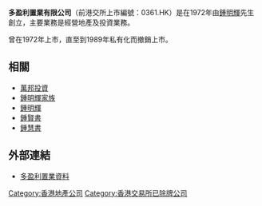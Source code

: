 '''多盈利置業有限公司'''（前港交所上市編號：0361.HK）是在1972年由[[鍾明輝|鍾明輝]]先生創立，主要業務是經營地產及投資業務。

曾在1972年上市，直至到1989年私有化而撤銷上市。

==相關==
*[[萬邦投資|萬邦投資]] 
*[[鍾明輝家族|鍾明輝家族]]
*[[鍾明輝|鍾明輝]] 
*[[鍾賢書|鍾賢書]]
*[[鍾慧書|鍾慧書]]

==外部連結==
*[http://webb-site.com/dbpub/orgdata.asp?hide=&p=1916 多盈利置業資料] {{Wayback|url=http://webb-site.com/dbpub/orgdata.asp?hide=&p=1916 |date=20130704213857 }} 

[[Category:香港地產公司|Category:香港地產公司]]
[[Category:香港交易所已除牌公司|Category:香港交易所已除牌公司]]